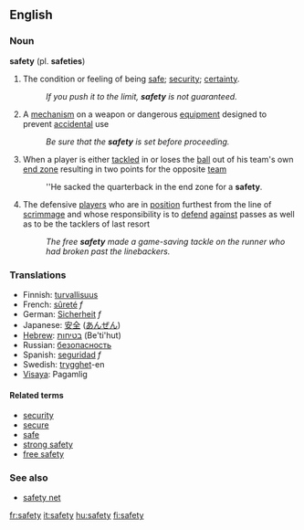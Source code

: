 ==English==

===Noun===
'''safety''' (pl. '''safeties''')
#The condition or feeling of being [[safe]]; [[security]]; [[certainty]].
#:''If you push it to the limit, '''safety''' is not guaranteed.''
#A [[mechanism]] on a weapon or dangerous [[equipment]] designed to prevent [[accidental]] use
#:''Be sure that the '''safety''' is set before proceeding.''
#{{fb}} When a player is either [[tackled]] in or loses the [[ball]] out of his team's own [[end zone]] resulting in two points for the opposite [[team]]
#:''He sacked the quarterback in the end zone for a '''safety'''.
#{{fb}} The defensive [[players]] who are in [[position]] furthest from the line of [[scrimmage]] and whose responsibility is to [[defend]] [[against]] passes as well as to be the tacklers of last resort 
#:''The free '''safety''' made a game-saving tackle on the runner who had broken past the linebackers.''

===Translations===
*Finnish: [[turvallisuus]]
*French: [[sûreté]] ''f''
*German: [[Sicherheit]] ''f''
*Japanese: [[安全]] ([[あんぜん]])
*[[Hebrew]]: [[בטיחות]] (Be'ti'hut)
*Russian: [[безопасность]]
*Spanish: [[seguridad]] ''f''
*Swedish: [[trygghet]]-en
*[[Visaya]]: Pagamlig

====Related terms====
*[[security]] 
*[[secure]] 
*[[safe]]
*[[strong safety]]
*[[free safety]]

===See also===
*[[safety net]]

[[fr:safety]]
[[it:safety]]
[[hu:safety]]
[[fi:safety]]